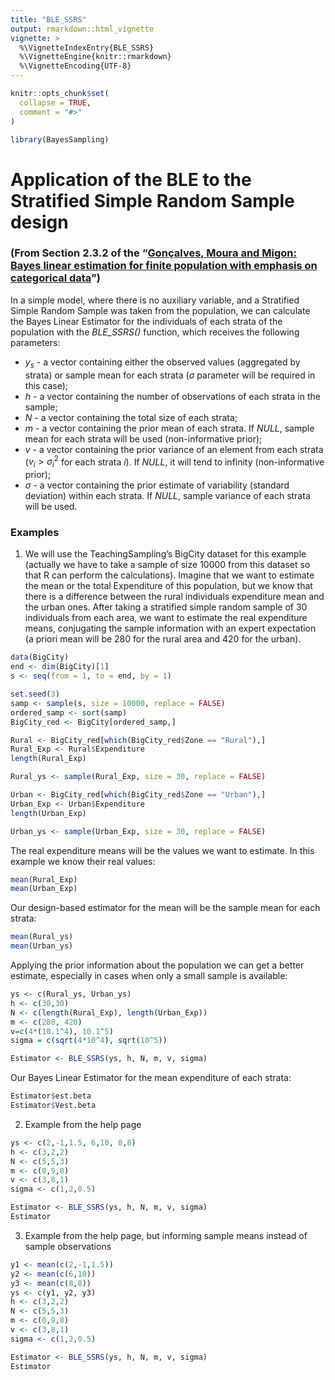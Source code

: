---
title: "BLE_SSRS"
output: rmarkdown::html_vignette
vignette: >
  %\VignetteIndexEntry{BLE_SSRS}
  %\VignetteEngine{knitr::rmarkdown}
  %\VignetteEncoding{UTF-8}
---

```{r, include = FALSE}
knitr::opts_chunk$set(
  collapse = TRUE,
  comment = "#>"
)
```

```{r setup}
library(BayesSampling)
```


# Application of the BLE to the Stratified Simple Random Sample design  

### (From Section 2.3.2 of the "[Gonçalves, Moura and Migon: Bayes linear estimation for finite population with emphasis on categorical data](https://www150.statcan.gc.ca/n1/en/catalogue/12-001-X201400111886)") 

In a simple model, where there is no auxiliary variable, and a Stratified Simple Random Sample was taken from the population, we can calculate the Bayes Linear Estimator for the individuals of each strata of the population with the _BLE_SSRS()_ function, which receives the following parameters:  

* $y_s$ - a vector containing either the observed values (aggregated by strata) or sample mean for each strata ($\sigma$ parameter will be required in this case);
* $h$ - a vector containing the number of observations of each strata in the sample;
* $N$ - a vector containing the total size of each strata;
* $m$ - a vector containing the prior mean of each strata. If _NULL_, sample mean for each strata will be used (non-informative prior);
* $v$ - a vector containing the prior variance of an element from each strata ($v_i> \sigma_i^2$ for each strata $i$). If _NULL_, it will tend to infinity (non-informative prior);
* $\sigma$ - a vector containing the prior estimate of variability (standard deviation) within each strata. If _NULL_, sample variance of each strata will be used.





### Examples

1. We will use the TeachingSampling's BigCity dataset for this example (actually we have to take a sample of size $10000$ from this dataset so that R can perform the calculations). Imagine that we want to estimate the mean or the total Expenditure of this population, but we know that there is a difference  between the rural individuals expenditure mean and the urban ones. After taking a stratified simple random sample of 30 individuals from each area, we want to estimate the real expenditure means, conjugating the sample information with an expert expectation (a priori mean will be $280$ for the rural area and $420$ for the urban).  


```{r ex 1, message=FALSE, warning=FALSE}
data(BigCity)
end <- dim(BigCity)[1]
s <- seq(from = 1, to = end, by = 1)

set.seed(3)
samp <- sample(s, size = 10000, replace = FALSE)
ordered_samp <- sort(samp)
BigCity_red <- BigCity[ordered_samp,]

Rural <- BigCity_red[which(BigCity_red$Zone == "Rural"),]
Rural_Exp <- Rural$Expenditure
length(Rural_Exp)

Rural_ys <- sample(Rural_Exp, size = 30, replace = FALSE)

Urban <- BigCity_red[which(BigCity_red$Zone == "Urban"),]
Urban_Exp <- Urban$Expenditure
length(Urban_Exp)

Urban_ys <- sample(Urban_Exp, size = 30, replace = FALSE)
```
  
    
The real expenditure means will be the values we want to estimate. In this example we know their real values:  

```{r ex 1.1}
mean(Rural_Exp)
mean(Urban_Exp)
```


Our design-based estimator for the mean will be the sample mean for each strata:  
  
```{r ex 1.2}
mean(Rural_ys)
mean(Urban_ys)
```
  
  
Applying the prior information about the population we can get a better estimate, especially in cases when only a small sample is available:  

```{r ex 1.3}
ys <- c(Rural_ys, Urban_ys)
h <- c(30,30)
N <- c(length(Rural_Exp), length(Urban_Exp))
m <- c(280, 420)
v=c(4*(10.1^4), 10.1^5)
sigma = c(sqrt(4*10^4), sqrt(10^5))

Estimator <- BLE_SSRS(ys, h, N, m, v, sigma)
```

  
Our Bayes Linear Estimator for the mean expenditure of each strata:  

```{r ex 1.4}
Estimator$est.beta
Estimator$Vest.beta
```





2. Example from the help page

```{r ex 2}
ys <- c(2,-1,1.5, 6,10, 8,8)
h <- c(3,2,2)
N <- c(5,5,3)
m <- c(0,9,8)
v <- c(3,8,1)
sigma <- c(1,2,0.5)

Estimator <- BLE_SSRS(ys, h, N, m, v, sigma)
Estimator
```


3. Example from the help page, but informing sample means instead of sample observations

```{r ex 3}
y1 <- mean(c(2,-1,1.5))
y2 <- mean(c(6,10))
y3 <- mean(c(8,8))
ys <- c(y1, y2, y3)
h <- c(3,2,2)
N <- c(5,5,3)
m <- c(0,9,8)
v <- c(3,8,1)
sigma <- c(1,2,0.5)

Estimator <- BLE_SSRS(ys, h, N, m, v, sigma)
Estimator
```




